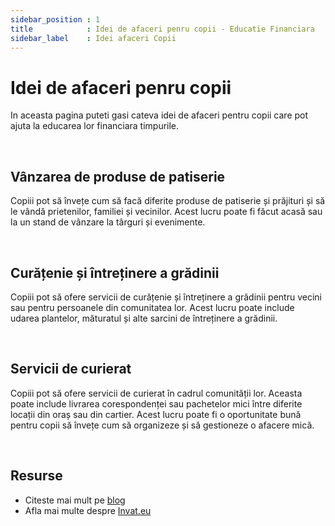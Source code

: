 ```yaml
---
sidebar_position : 1
title            : Idei de afaceri penru copii - Educatie Financiara
sidebar_label    : Idei afaceri Copii
---
```


# Idei de afaceri penru copii

In aceasta pagina puteti gasi cateva idei de afaceri pentru copii care pot ajuta la educarea lor financiara timpurile. 

<br />

## Vânzarea de produse de patiserie

Copiii pot să învețe cum să facă diferite produse de patiserie și prăjituri și să le vândă prietenilor, familiei și vecinilor. 
Acest lucru poate fi făcut acasă sau la un stand de vânzare la târguri și evenimente.

<br />

## Curățenie și întreținere a grădinii

Copiii pot să ofere servicii de curățenie și întreținere a grădinii pentru vecini sau pentru persoanele din comunitatea lor. 
Acest lucru poate include udarea plantelor, măturatul și alte sarcini de întreținere a grădinii.

<br />

## Servicii de curierat

Copiii pot să ofere servicii de curierat în cadrul comunității lor. Aceasta poate include livrarea corespondenței sau pachetelor mici între diferite locații din oraș sau din cartier. 
Acest lucru poate fi o oportunitate bună pentru copii să învețe cum să organizeze și să gestioneze o afacere mică.

<br />

## Resurse

- Citeste mai mult pe [blog](https://www.blog.invat.eu/)
- Afla mai multe despre [Invat.eu](/intro) 

